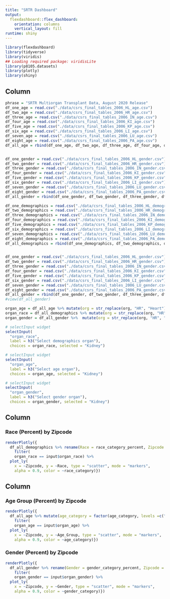 ```yaml
---
title: "SRTR Dashboard"
output: 
  flexdashboard::flex_dashboard:
    orientation: columns
    vertical_layout: fill
runtime: shiny
---
```


```r
library(flexdashboard)
library(tidyverse)
library(viridis)
## Loading required package: viridisLite
library(p8105.datasets)
library(plotly)
library(shiny)
```

Column {.sidebar}
-----------------------------------------------------------------------

```r
phrase = "SRTR Multiorgan Transplant Data, August 2020 Release"
df_one_age = read.csv("./data/csrs_final_tables_2006_HL_age.csv") 
df_two_age = read.csv("./data/csrs_final_tables_2006_HR_age.csv") 
df_three_age = read.csv("./data/csrs_final_tables_2006_IN_age.csv")
df_four_age = read.csv("./data/csrs_final_tables_2006_KI_age.csv")
df_five_age = read.csv("./data/csrs_final_tables_2006_KP_age.csv")
df_six_age = read.csv("./data/csrs_final_tables_2006_LI_age.csv")
df_seven_age = read.csv("./data/csrs_final_tables_2006_LU_age.csv")
df_eight_age = read.csv("./data/csrs_final_tables_2006_PA_age.csv")
df_all_age = rbind(df_one_age, df_two_age, df_three_age, df_four_age, df_five_age, df_six_age, df_seven_age, df_eight_age)


df_one_gender = read.csv("./data/csrs_final_tables_2006_HL_gender.csv") 
df_two_gender = read.csv("./data/csrs_final_tables_2006_HR_gender.csv") 
df_three_gender = read.csv("./data/csrs_final_tables_2006_IN_gender.csv")
df_four_gender = read.csv("./data/csrs_final_tables_2006_KI_gender.csv")
df_five_gender = read.csv("./data/csrs_final_tables_2006_KP_gender.csv")
df_six_gender = read.csv("./data/csrs_final_tables_2006_LI_gender.csv")
df_seven_gender = read.csv("./data/csrs_final_tables_2006_LU_gender.csv")
df_eight_gender = read.csv("./data/csrs_final_tables_2006_PA_gender.csv")
df_all_gender = rbind(df_one_gender, df_two_gender, df_three_gender, df_four_gender, df_five_gender, df_six_gender, df_seven_gender, df_eight_gender)

df_one_demographics = read.csv("./data/csrs_final_tables_2006_HL_demographics.csv") 
df_two_demographics = read.csv("./data/csrs_final_tables_2006_HR_demographics.csv") 
df_three_demographics = read.csv("./data/csrs_final_tables_2006_IN_demographics.csv")
df_four_demographics = read.csv("./data/csrs_final_tables_2006_KI_demographics.csv")
df_five_demographics = read.csv("./data/csrs_final_tables_2006_KP_demographics.csv")
df_six_demographics = read.csv("./data/csrs_final_tables_2006_LI_demographics.csv")
df_seven_demographics = read.csv("./data/csrs_final_tables_2006_LU_demographics.csv")
df_eight_demographics = read.csv("./data/csrs_final_tables_2006_PA_demographics.csv")
df_all_demographics = rbind(df_one_demographics, df_two_demographics, df_three_demographics, df_four_demographics, df_five_demographics, df_six_demographics, df_seven_demographics, df_eight_demographics)


df_one_gender = read.csv("./data/csrs_final_tables_2006_HL_gender.csv") 
df_two_gender = read.csv("./data/csrs_final_tables_2006_HR_gender.csv") 
df_three_gender = read.csv("./data/csrs_final_tables_2006_IN_gender.csv")
df_four_gender = read.csv("./data/csrs_final_tables_2006_KI_gender.csv")
df_five_gender = read.csv("./data/csrs_final_tables_2006_KP_gender.csv")
df_six_gender = read.csv("./data/csrs_final_tables_2006_LI_gender.csv")
df_seven_gender = read.csv("./data/csrs_final_tables_2006_LU_gender.csv")
df_eight_gender = read.csv("./data/csrs_final_tables_2006_PA_gender.csv")
df_all_gender = rbind(df_one_gender, df_two_gender, df_three_gender, df_four_gender, df_five_gender, df_six_gender, df_seven_gender, df_eight_gender)
#view(df_all_gender)

organ_age = df_all_age %>% mutate(org = str_replace(org, "HR", "Heart"), org = str_replace(org, "HL", "Heart-Lung"), org = str_replace(org, "IN", "Intestine"), org = str_replace(org, "KI", "Kidney"), org = str_replace(org, "KP", "Kidney-Pancreas"), org = str_replace(org, "LI", "Liver"), , org = str_replace(org, "LU", "Lung"), org = str_replace(org, "PA", "Pancreas")) %>%  pull(org)
organ_race = df_all_demographics %>% mutate(org = str_replace(org, "HR", "Heart"), org = str_replace(org, "HL", "Heart-Lung"), org = str_replace(org, "IN", "Intestine"), org = str_replace(org, "KI", "Kidney"), org = str_replace(org, "KP", "Kidney-Pancreas"), org = str_replace(org, "LI", "Liver"), , org = str_replace(org, "LU", "Lung"), org = str_replace(org, "PA", "Pancreas")) %>% pull(org)
organ_gender = df_all_gender %>%  mutate(org = str_replace(org, "HR", "Heart"), org = str_replace(org, "HL", "Heart-Lung"), org = str_replace(org, "IN", "Intestine"), org = str_replace(org, "KI", "Kidney"), org = str_replace(org, "KP", "Kidney-Pancreas"), org = str_replace(org, "LI", "Liver"), , org = str_replace(org, "LU", "Lung"), org = str_replace(org, "PA", "Pancreas")) %>% pull(org)

# selectInput widget
selectInput(
  "organ_race", 
  label = h3("Select demographics organ"),
  choices = organ_race, selected = "Kidney")

# selectInput widget
selectInput(
  "organ_age", 
  label = h3("Select age organ"),
  choices = organ_age, selected = "Kidney")

# selectInput widget
selectInput(
  "organ_gender", 
  label = h3("Select gender organ"),
  choices = organ_gender, selected = "Kidney")
```

Column {data-width=650}
-----------------------------------------------------------------------

### Race (Percent) by Zipcode

```r
renderPlotly({ 
  df_all_demographics %>% rename(Race = race_category_percent, Zipcode = zipcode) %>% mutate(race_category = str_replace(race_category, "african_american_allc2", "African American"), race_category = str_replace(race_category, "asian_allc2", "Asian"), race_category = str_replace(race_category, "hispanic_latino_allc2", "Hispanic or Latino"), race_category = str_replace(race_category, "race_other_allc2", "Other"), race_category = str_replace(race_category, "race_unknown_allc2", "Unknown"), race_category = str_replace(race_category, "white_allc2", "White")) %>%  
    filter(
    organ_race == input$organ_race) %>% 
  plot_ly(
    x = ~Zipcode, y = ~Race, type = "scatter", mode = "markers",
    alpha = 0.9, color = ~race_category)})
```

Column {data-width=350}
-----------------------------------------------------------------------

### Age Group (Percent) by Zipcode

```r
renderPlotly({ 
  df_all_age %>% mutate(age_category = factor(age_category, levels =c("age_2_allc2","age_2_11_allc2", "age_12_17_allc2", "age_18_34_allc2", "age_35_49_allc2", "age_50_64_allc2", "age_65_69_allc2", "age_70_allc2"))) %>% rename(Age_Group = age_category_percent, Zipcode = zipcode) %>%
    filter(
    organ_age == input$organ_age) %>% 
  plot_ly(
    x = ~Zipcode, y = ~Age_Group, type = "scatter", mode = "markers",
    alpha = 0.9, color = ~age_category)})
```

### Gender (Percent) by Zipcode

```r
renderPlotly({ 
  df_all_gender %>% rename(Gender = gender_category_percent, Zipcode = zipcode) %>% mutate(gender_category = str_replace(gender_category, "female_allc2", "Female"), gender_category = str_replace(gender_category, "male_allc2", "Male")) %>% 
    filter(
    organ_gender == input$organ_gender) %>% 
  plot_ly(
    x = ~Zipcode, y = ~Gender, type = "scatter", mode = "markers",
    alpha = 0.9, color = ~gender_category)})

```